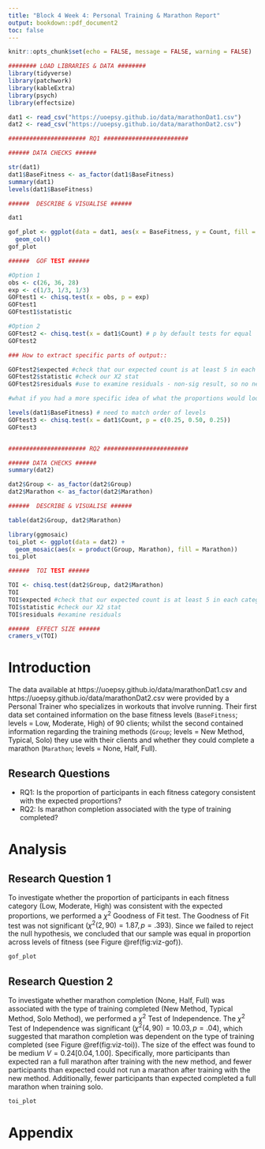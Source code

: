 ```yaml
---
title: "Block 4 Week 4: Personal Training & Marathon Report"
output: bookdown::pdf_document2
toc: false
---
```



```r
knitr::opts_chunk$set(echo = FALSE, message = FALSE, warning = FALSE)
```

```r
######## LOAD LIBRARIES & DATA ######## 
library(tidyverse)
library(patchwork)
library(kableExtra)
library(psych)
library(effectsize)

dat1 <- read_csv("https://uoepsy.github.io/data/marathonDat1.csv")
dat2 <- read_csv("https://uoepsy.github.io/data/marathonDat2.csv")

###################### RQ1 ########################

###### DATA CHECKS ###### 

str(dat1)
dat1$BaseFitness <- as_factor(dat1$BaseFitness)
summary(dat1)
levels(dat1$BaseFitness)

######  DESCRIBE & VISUALISE ###### 

dat1

gof_plot <- ggplot(data = dat1, aes(x = BaseFitness, y = Count, fill = BaseFitness)) + 
  geom_col()
gof_plot

######  GOF TEST ###### 

#Option 1
obs <- c(26, 36, 28)
exp <- c(1/3, 1/3, 1/3)
GOFtest1 <- chisq.test(x = obs, p = exp)
GOFtest1
GOFtest1$statistic

#Option 2
GOFtest2 <- chisq.test(x = dat1$Count) # p by default tests for equal
GOFtest2

### How to extract specific parts of output::

GOFtest2$expected #check that our expected count is at least 5 in each category
GOFtest2$statistic #check our X2 stat
GOFtest2$residuals #use to examine residuals - non-sig result, so no need to do this

#what if you had a more specific idea of what the proportions would look like as a result of having a very good understanding of the population proportions which you know are unbalanced e.g., testing whether you had 25% with low fitness levels, 50% with moderate fitness levels, and 25% with high fitness levels

levels(dat1$BaseFitness) # need to match order of levels 
GOFtest3 <- chisq.test(x = dat1$Count, p = c(0.25, 0.50, 0.25))
GOFtest3


###################### RQ2 ########################

###### DATA CHECKS ###### 
summary(dat2)

dat2$Group <- as_factor(dat2$Group)
dat2$Marathon <- as_factor(dat2$Marathon)

######  DESCRIBE & VISUALISE ###### 

table(dat2$Group, dat2$Marathon)

library(ggmosaic)
toi_plot <- ggplot(data = dat2) + 
  geom_mosaic(aes(x = product(Group, Marathon), fill = Marathon))
toi_plot 

######  TOI TEST ###### 

TOI <- chisq.test(dat2$Group, dat2$Marathon)
TOI
TOI$expected #check that our expected count is at least 5 in each category
TOI$statistic #check our X2 stat
TOI$residuals #examine residuals

######  EFFECT SIZE ###### 
cramers_v(TOI)


```


# Introduction

The data available at https://uoepsy.github.io/data/marathonDat1.csv and https://uoepsy.github.io/data/marathonDat2.csv were provided by a Personal Trainer who specializes in workouts that involve running. Their first data set contained information on the base fitness levels (`BaseFitness`; levels = Low, Moderate, High) of 90 clients; whilst the second contained information regarding the training methods (`Group`; levels = New Method, Typical, Solo) they use with their clients and whether they could complete a marathon (`Marathon`; levels = None, Half, Full). 

## Research Questions

+ RQ1: Is the proportion of participants in each fitness category consistent with the expected proportions? 
+ RQ2: Is marathon completion associated with the type of training completed? 

# Analysis 

## Research Question 1

To investigate whether the proportion of participants in each fitness category (Low, Moderate, High) was consistent with the expected proportions, we performed a $\chi^2$ Goodness of Fit test. The Goodness of Fit test was not significant $(\chi^2 (2, 90) = 1.87, p = .393)$. Since we failed to reject the null hypothesis, we concluded that our sample was equal in proportion across levels of fitness (see Figure \@ref(fig:viz-gof)).

```r
gof_plot
```


## Research Question 2

To investigate whether marathon completion (None, Half, Full) was associated with the type of training completed (New Method, Typical Method, Solo Method), we performed a $\chi^2$ Test of Independence. The $\chi^2$ Test of Independence was significant $(\chi^2 (4, 90) = 10.03, p = .04)$, which suggested that marathon completion was dependent on the type of training completed (see Figure \@ref(fig:viz-toi)). The size of the effect was found to be medium $V = 0.24 [0.04, 1.00]$. Specifically, more participants than expected ran a full marathon after training with the new method, and fewer participants than expected could not run a marathon after training with the new method. Additionally, fewer participants than expected completed a full marathon when training solo.

```r
toi_plot
```


# Appendix

```r
```


